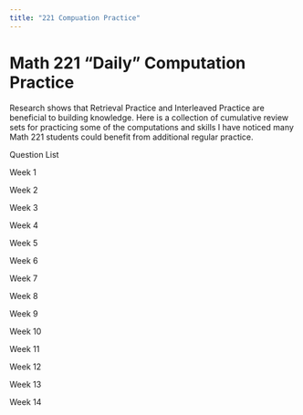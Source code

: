 ```yaml
---
title: "221 Compuation Practice"
---
```


# Math 221 "Daily" Computation Practice

Research shows that Retrieval Practice and Interleaved Practice are beneficial to building knowledge. Here is a collection of cumulative review sets for practicing some of the computations and skills I have noticed many Math 221 students could benefit from additional regular practice.

Question List

Week 1

Week 2

Week 3

Week 4

Week 5

Week 6

Week 7

Week 8

Week 9

Week 10

Week 11

Week 12

Week 13

Week 14
